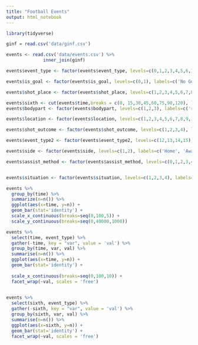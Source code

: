 ```yaml
---
title: "Football Events"
output: html_notebook
---
```



```r
library(tidyverse)
```



```r
ginf = read.csv('data/ginf.csv')

events <- read.csv('data/events.csv') %>%
              inner_join(ginf)

events$event_type <- factor(events$event_type, levels=c(0,1,2,3,4,5,6,7,8,9,10,11), labels=c('Annoucement', 'Attempt','Corner','Foul', 'Yellow Card', 'Second Yellow Card', 'Red Card', 'Substitution', 'Free kick won', 'Offside', 'hand ball', 'Penalty conceded'))

events$is_goal <- factor(events$is_goal, levels=c(0,1), labels=c('No Goal', 'Goal'))

events$shot_place <- factor(events$shot_place, levels=c(1,2,3,4,5,6,7,8,9,10,11,12,13), labels=c('Bit too igh', 'Blocked', 'Bottom left corner', 'Bottom right corner', 'centre of goal', 'high and wide', 'hits the bar', 'misses to the left', 'misses to the right', 'Too high', 'top centre pf the goal', 'top left corner', 'top righ corner'))

events$sixth <- cut(events$time,breaks = c(0, 15,30,45,60,75,90,120), labels = c('0-15','15-30','30-45', '45-60', '60-75', '75-90', '90-'))
events$bodypart <- factor(events$bodypart, levels=c(1,2,3), labels=c('right foot', 'left foot', 'head'))

events$location <- factor(events$location, levels=c(1,2,3,4,5,6,7,8,9,10,11,12,13,14,15,16,17,18,19), labels=c('Attacking half', 'Defense half', 'Centre of the box', 'Left wing', 'right wing', 'difficult angle and long range', 'difficult angle on the left', 'difficult angle on the right', 'Left site of the box',  'Left site of the box of the siy yard box',  'Right site of the box',  'Right site of the box of the siy yard box', 'Very close range', 'penalty spot', 'outsite the box', 'long range', 'more than 35 yards', 'more than 40 yards', 'not recorded'))

events$shot_outcome <- factor(events$shot_outcome, levels=c(1,2,3,4), labels=c('On target', 'off target', 'blocked', 'hit the bar'))

events$event_type2 <- factor(events$event_type2, levels=c(12,13,14,15), labels=c('Key pass', 'Failed through ball', 'Sending off', 'Own goal'))

events$side <- factor(events$side, levels=c(1,2), labels=c('Home', 'Away'))

events$assist_method <- factor(events$assist_method, levels=c(0,1,2,3,4), labels=c('None', 'Pass','Cross', 'Headed pass', 'Through ball'))


events$situation <- factor(events$situation, levels=c(1,2,3,4), labels=c('Open play', 'Set piece','Corner', 'Free kick'))

```




```r
events %>%
  group_by(time) %>%
  summarize(n=n()) %>%
  ggplot(aes(x=time, y=n)) +
  geom_bar(stat='identity') + 
  scale_x_continuous(breaks=seq(0,100,5)) +
  scale_y_continuous(breaks=seq(0,40000,1000))
```



```r
events %>%
  select(time, event_type) %>%
  gather(-time, key = "var", value = 'val') %>%
  group_by(time, var, val) %>%
  summarise(n=n()) %>%
  ggplot(aes(x=time, y=n)) +
  geom_bar(stat='identity') +
  
  scale_x_continuous(breaks=seq(0,100,10)) +
  facet_wrap(~val, scales = 'free')
  

```










```r
events %>%
  select(sixth, event_type) %>%
  gather(-sixth, key = "var", value = 'val') %>%
  group_by(sixth, var, val) %>%
  summarise(n=n()) %>%
  ggplot(aes(x=sixth, y=n)) +
  geom_bar(stat='identity') +
  facet_wrap(~val, scales = 'free')
  
```




